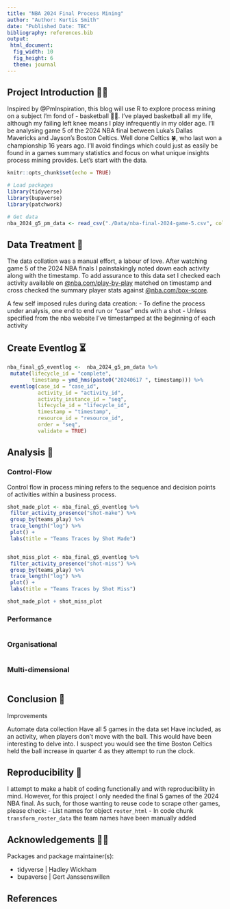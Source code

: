 ```yaml
---
title: "NBA 2024 Final Process Mining"
author: "Author: Kurtis Smith"
date: "Published Date: TBC"
bibliography: references.bib
output: 
 html_document:
  fig_width: 10
  fig_height: 6
  theme: journal
---
```


## Project Introduction 👋🏽

Inspired by @PmInspiration, this blog will use R to explore process mining on a subject I'm fond of - basketball 🏀😍. I've played basketball all my life, although my failing left knee means I play infrequently in my older age. I'll be analysing game 5 of the 2024 NBA final between Luka's Dallas Mavericks and Jayson's Boston Celtics. Well done Celtics 🍀, who last won a championship 16 years ago. I'll avoid findings which could just as easily be found in a games summary statistics and focus on what unique insights process mining provides. Let's start with the data.

```r
knitr::opts_chunk$set(echo = TRUE)

# Load packages
library(tidyverse)
library(bupaverse)
library(patchwork)

# Get data
nba_2024_g5_pm_data <- read_csv("./Data/nba-final-2024-game-5.csv", col_names = TRUE)

```

## Data Treatment 🧪

The data collation was a manual effort, a labour of love. After watching game 5 of the 2024 NBA finals I painstakingly noted down each activity along with the timestamp. To add assurance to this data set I checked each activity available on [@nba.com/play-by-play](https://www.nba.com/game/dal-vs-bos-0042300405/play-by-play?period=All){.uri} matched on timestamp and cross checked the summary player stats against [@nba.com/box-score](https://www.nba.com/game/dal-vs-bos-0042300405/box-score?period=All){.uri}.

A few self imposed rules during data creation:
-   To define the process under analysis, one end to end run or "case" ends with a shot 
-   Unless specified from the nba website I've timestamped at the beginning of each activity

## Create Eventlog ⏳

```r

nba_final_g5_eventlog <-  nba_2024_g5_pm_data %>% 
 mutate(lifecycle_id = "complete", 
        timestamp = ymd_hms(paste0("20240617 ", timestamp))) %>% 
 eventlog(case_id = "case_id", 
          activity_id = "activity_id", 
          activity_instance_id = "seq", 
          lifecycle_id = "lifecycle_id", 
          timestamp = "timestamp", 
          resource_id = "resource_id", 
          order = "seq", 
          validate = TRUE)

```

## Analysis 🔬 {.tabset} 

### Control-Flow

Control flow in process mining refers to the sequence and decision points of activities within a business process.

```r

shot_made_plot <- nba_final_g5_eventlog %>%
 filter_activity_presence("shot-make") %>%
 group_by(teams_play) %>%
 trace_length("log") %>%
 plot() +
 labs(title = "Teams Traces by Shot Made")


shot_miss_plot <- nba_final_g5_eventlog %>%
 filter_activity_presence("shot-miss") %>%
 group_by(teams_play) %>%
 trace_length("log") %>%
 plot() +
 labs(title = "Teams Traces by Shot Miss")

shot_made_plot + shot_miss_plot

```

### Performance

```r

```

### Organisational

```r

```

### Multi-dimensional

```r

```

## Conclusion 🎁


Improvements

Automate data collection
Have all 5 games in the data set
Have included, as an activity, when players don't move with the ball. This would have been interesting to delve into. I suspect you would see the time Boston Celtics held the ball increase in quarter 4 as they attempt to run the clock.

## Reproducibility 🔂

I attempt to make a habit of coding functionally and with reproducibility in mind. However, for this project I only needed the final 5 games of the 2024 NBA final. As such, for those wanting to reuse code to scrape other games, please check: - List names for object `roster_html` - In code chunk `transform_roster_data` the team names have been manually added

## Acknowledgements 👏🏽

Packages and package maintainer(s):

-   tidyverse \| Hadley Wickham
-   bupaverse \| Gert Janssenswillen

## References
